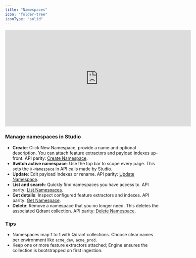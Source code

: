```yaml
---
title: "Namespaces"
icon: "folder-tree"
iconType: "solid"
---
```


<iframe
  width="600"
  height="310"
  src="https://d8ts56gtwtyh1.cloudfront.net/docs/warehouse/namespace.mp4"
  title="Namespaces"
  frameborder="0"
  allow="accelerometer; autoplay; muted"
  allowfullscreen
  autoplay
  muted
></iframe> 

### Manage namespaces in Studio

- **Create**: Click New Namespace, provide a name and optional description. You can attach feature extractors and payload indexes up-front. API parity: [Create Namespace](/api-reference/namespaces/create-namespace).
- **Switch active namespace**: Use the top bar to scope every page. This sets the `X-Namespace` in API calls made by Studio.
- **Update**: Edit payload indexes or rename. API parity: [Update Namespace](/api-reference/namespaces/update-namespace).
- **List and search**: Quickly find namespaces you have access to. API parity: [List Namespaces](/api-reference/namespaces/list-namespaces).
- **Get details**: Inspect configured feature extractors and indexes. API parity: [Get Namespace](/api-reference/namespaces/get-namespace).
- **Delete**: Remove a namespace that you no longer need. This deletes the associated Qdrant collection. API parity: [Delete Namespace](/api-reference/namespaces/delete-namespace).

### Tips

- Namespaces map 1 to 1 with Qdrant collections. Choose clear names per environment like `acme_dev`, `acme_prod`.
- Keep one or more feature extractors attached; Engine ensures the collection is bootstrapped on first ingestion.